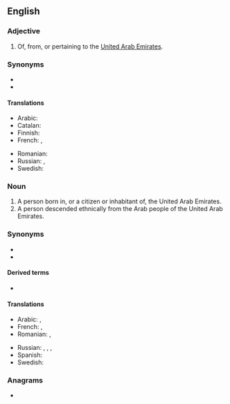{{also|emirati|émirati|emiratí|Émirati|emirāti}}
==English==

===Adjective===
{{en-adj|-}}

# Of, from, or pertaining to the [[United Arab Emirates]].

===Synonyms===
* {{l|en|Emirian}}
* {{l|en|Emiri}}

====Translations====
{{trans-top|of, from, or pertaining to United Arab Emirates}}
* Arabic: {{t|ar|إِمَارَاتِيّ}}
* Catalan: {{t|ca|emiratí}}
* Finnish: {{t+|fi|arabiemiirikuntalainen}}
* French: {{t+|fr|émirati}}, {{t+|fr|émirien}}
{{trans-mid}}
* Romanian: {{t|ro|emirian}}
* Russian: {{t+|ru|эмира́тский}}, {{t+|ru|ОАЭ́}}
* Swedish: {{t|sv|emiratisk}}
{{trans-bottom}}

===Noun===
{{en-noun}}

# A person born in, or a citizen or inhabitant of, the United Arab Emirates.
# A person descended ethnically from the Arab people of the United Arab Emirates.

===Synonyms===
* {{l|en|Emirian}}
* {{l|en|Emiri}}

====Derived terms====
* {{l|en|Emiratisation}}

====Translations====
{{trans-top|a person from the United Arab Emirates}}
* Arabic: {{t|ar|إِمَارَاتِيّ|m}}, {{t|ar|إِمَارَاتِيَّة|f}}
* French: {{t|fr|Émirati}}, {{t+|fr|Émirien|m}}
* Romanian: {{t|ro|emirian|m}}, {{t|ro|emiriană|f}}
{{trans-mid}}
* Russian: {{t|ru|[[жи́тель]] [[ОАЭ́]]|m}}, {{t|ru|[[жи́тельница]] [[ОАЭ́]]|f}}, {{t+|ru|эмира́тец|m}}, {{t|ru|эмира́тка|f}}
* Spanish: {{t|es|emiratí}}
* Swedish: {{t+|sv|emiratier|c}}
{{trans-bottom}}

===Anagrams===
* {{anagrams|en|air time|airtime|amirite}}